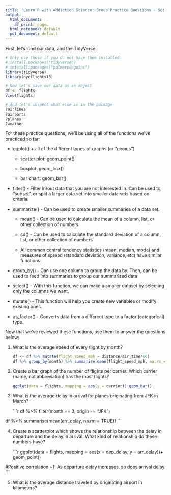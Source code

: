 ---
title: 'Learn R with Addiction Science: Group Practice Questions - Set 2'
output:
  html_document:
    df_print: paged
  html_notebook: default
  pdf_document: default
---

First, let's load our data, and the TidyVerse.

```{r}
# Only use these if you do not have them installed:
# install.packages("tidyverse")
# intstall.packages("palmerpenguins")
library(tidyverse)
library(nycflights13)

# Now let's save our data as an object
df <- flights
View(flights)

# And let's inspect what else is in the package
?airlines
?airports
?planes
?weather
```

For these practice questions, we'll be using all of the functions we've practiced so far:

-   ggplot() + all of the different types of graphs (or "geoms")

    -   scatter plot: geom_point()

    -   boxplot: geom_box()

    -   bar chart: geom_bar()

-   filter() - Filter in/out data that you are not interested in. Can be used to "subset", or split a larger data set into smaller data sets based on criteria.

-   summarize() - Can be used to create smaller summaries of a data set.

    -   mean() - Can be used to calculate the mean of a column, list, or other collection of numbers

    -   sd() - Can be used to calculate the standard deviation of a column, list, or other collection of numbers

    -   All common central tendency statistics (mean, median, mode) and measures of spread (standard deviation, variance, etc) have similar functions.

-   group_by() - Can use one column to group the data by. Then, can be used to feed into summaries to group our summarized data

-   select() - With this function, we can make a smaller dataset by selecting only the columns we want.

-   mutate() - This function will help you create new variables or modify existing ones.

-   as_factor() - Converts data from a different type to a factor (categorical) type.

Now that we've reviewed these functions, use them to answer the questions below:

1.  What is the average speed of every flight by month?

    ```{r}
df <- df %>% mutate(flight_speed_mph = distance/air_time*60)
df %>% group_by(month) %>% summarise(mean(flight_speed_mph, na.rm = TRUE))
    ```

2.  Create a bar graph of the number of flights per carrier. Which carrier (name, not abbreviation) has the most flights?

    ```{r}

ggplot(data = flights, mapping = aes(y = carrier))+geom_bar()
    ```

3.  What is the average delay in arrival for planes originating from JFK in March?

    ```{r}
df %>% filter(month == 3, origin == "JFK") 
    
  df %>% summarise(mean(arr_delay, na.rm = TRUE))
    ```

4.  Create a scatterplot which shows the relationship between the delay in departure and the delay in arrival. What kind of relationship do these numbers have?

    ```{r}
ggplot(data = flights, mapping = aes(x = dep_delay, y = arr_delay))+
      geom_point()
    
#Positive correlation ~1. As departure delay increases, so does arrival delay.
    ```

5.  What is the average distance traveled by originating airport in kilometers?

    ```{r}

    ```
